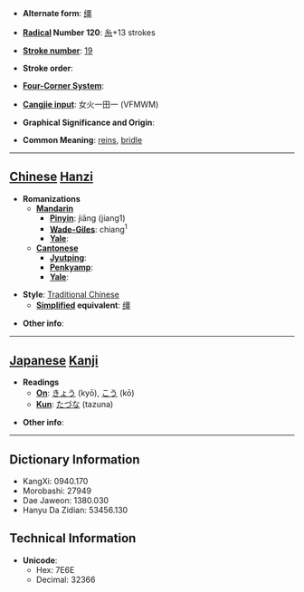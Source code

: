 * '''Alternate form''': [[缰]]

* '''[[Wiktionary:Chinese radical index| Radical]] Number 120''': [[Wiktionary:Chinese radical index 糸|糸]]+13 strokes

* '''[[Wiktionary:Chinese total strokes index|Stroke number]]''': [[Wiktionary:Chinese total strokes index 19|19]]

* '''Stroke order''': 

* '''[[Wiktionary:Chinese four corner index|Four-Corner System]]''': 

* '''[[Wiktionary:Chinese Cangjie index|Cangjie input]]''': 女火一田一 (VFMWM)

* '''Graphical Significance and Origin''': 

* '''Common Meaning''': [[reins]], [[bridle]]

----

== [[Chinese]] [[Hanzi]] ==

* '''Romanizations'''
** '''[[Mandarin]]'''
*** '''[[Pinyin]]''': jiāng (jiang1)
*** '''[[Wade-Giles]]''': chiang<sup>1</sup>
*** '''[[Yale]]''': 
** '''[[Cantonese]]'''
*** '''[[Jyutping]]''':
*** '''[[Penkyamp]]''': 
*** '''[[Yale]]''': 

* '''Style''': [[Traditional Chinese]] 
** '''[[Simplified Chinese|Simplified]] equivalent''': [[缰]]

* '''Other info''': 

----

== [[Japanese]] [[Kanji]] ==

* '''Readings'''
** '''[[On]]''': [[きょう]] (kyō), [[こう]] (kō)
** '''[[Kun]]''': [[たづな]] (tazuna)

* '''Other info''':  

----

== Dictionary Information ==

* KangXi: 0940.170
* Morobashi: 27949
* Dae Jaweon: 1380.030
* Hanyu Da Zidian: 53456.130

== Technical Information ==

* '''Unicode''':
** Hex: 7E6E
** Decimal: 32366